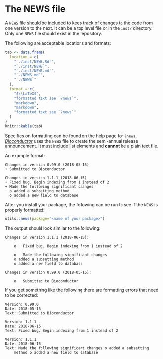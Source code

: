 # The NEWS file {#news}

A `NEWS` file should be included to keep track of changes to the code from one version to the next.
It can be a top level file or in the `inst/` directory.
Only one `NEWS` file should exist in the repository.

The following are acceptable locations and formats:

```r
tab <- data.frame(
  location = c(
    "`./inst/NEWS.Rd`",
    "`./inst/NEWS`",
    "`./inst/NEWS.md`",
    "`./NEWS.md`",
    "`./NEWS`"
  ),
  format = c(
    "$\\LaTeX$",
    "formatted text see `?news`",
    "markdown",
    "markdown",
    "formatted text see `?news`"
  )
)
knitr::kable(tab)
```

Specifics on formatting can be found on the help page for `?news`.
[_Bioconductor_](https://bioconductor.org/) uses the `NEWS` file to create the semi-annual release announcement.
It must include list elements and **cannot** be a plain text file.

An example format:

```
Changes in version 0.99.0 (2018-05-15)
+ Submitted to Bioconductor

Changes in version 1.1.1 (2018-06-15)
+ Fixed bug. Begin indexing from 1 instead of 2
+ Made the following significant changes
  o added a subsetting method
  o added a new field to database
```

After you install your package, the following can be run to see if the `NEWS` is properly formatted:

```r
utils::news(package="<name of your package>")
```

The output should look similar to the following:

```
Changes in version 1.1.1 (2018-06-15):

    o   Fixed bug. Begin indexing from 1 instead of 2

    o   Made the following significant changes
	o added a subsetting method
	o added a new field to database

Changes in version 0.99.0 (2018-05-15):

    o   Submitted to Bioconductor
```

If you get something like the following there are formatting errors that need to be corrected:

```
Version: 0.99.0
Date: 2018-05-15
Text: Submitted to Bioconductor

Version: 1.1.1
Date: 2018-06-15
Text: Fixed bug. Begin indexing from 1 instead of 2

Version: 1.1.1
Date: 2018-06-15
Text: Made the following significant changes o added a subsetting
	method o added a new field to database
```
